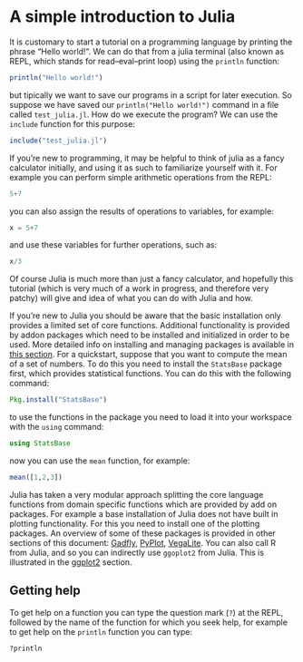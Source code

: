 # A simple introduction to Julia

It is customary to start a tutorial on a programming language by printing the phrase "Hello world!". We can do that from a julia terminal (also known as REPL, which stands for read–eval–print loop) using the `println` function:

```julia
println("Hello world!")
```

but tipically we want to save our programs in a script for later execution. So suppose we have saved our `println("Hello world!")` command in a file called `test_julia.jl`. How do we execute the program? We can use the `include` function for this purpose:

```julia
include("test_julia.jl")
```
 If you're new to programming, it may be helpful to think of julia as a fancy calculator initially, and using it as such to familiarize yourself with it. For example you can perform simple arithmetic operations from the REPL:
 
```julia
5+7
```

you can also assign the results of operations to variables, for example:

```julia
x = 5+7
```

and use these variables for further operations, such as:

```julia
x/3
```

Of course Julia is much more than just a fancy calculator, and hopefully this tutorial (which is very much of a work in progress, and therefore very patchy) will give and idea of what you can do with Julia and how.

If you're new to Julia you should be aware that the basic installation only provides a limited set of core functions. Additional functionality is provided by addon packages which need to be installed and initialized in order to be used. More detailed info on installing and managing packages is available in [this section](installing_packages.md). For a quickstart, suppose that you want to compute the mean of a set of numbers. To do this you need to install the `StatsBase` package first, which provides statistical functions. You can do this with the following command:

```julia
Pkg.install("StatsBase")
```

to use the functions in the package you need to load it into your workspace with the `using` command:

```julia
using StatsBase
```

now you can use the `mean` function, for example:

```julia
mean([1,2,3])
```

Julia has taken a very modular approach splitting the core language functions from domain specific functions which are provided by add on packages. For example a base installation of Julia does not have built in plotting functionality. For this you need to install one of the plotting packages. An overview of some of these packages is provided in other sections of this document: [Gadfly](gadfly.md), [PyPlot](pyplot.md), [VegaLite](vegalite.md). You can also call R from Julia, and so you can indirectly use `ggoplot2` from Julia. This is illustrated in the [ggplot2](ggplot2.md) section.

## Getting help

To get help on a function you can type the question mark (`?`) at the REPL, followed by the name of the function for which you seek help, for example to get help on the `println` function you can type:

```julia
?println
```

